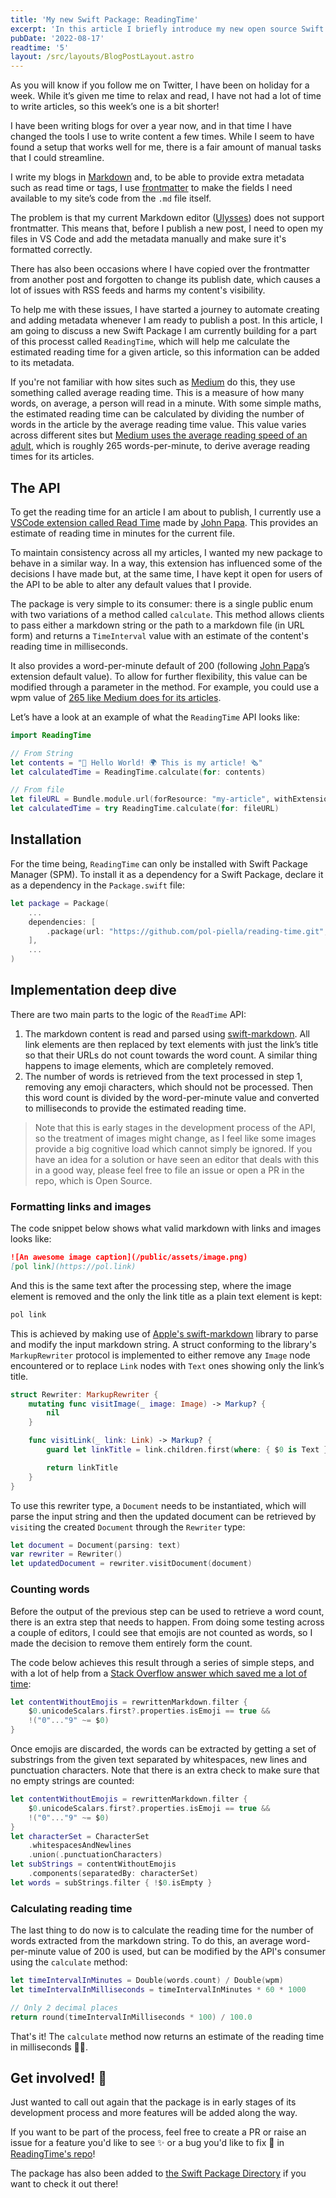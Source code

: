 ```yaml
---
title: 'My new Swift Package: ReadingTime'
excerpt: 'In this article I briefly introduce my new open source Swift Package called ReadingTime. It allows clients to get an estimate reading time from markdown text.'
pubDate: '2022-08-17'
readtime: '5'
layout: /src/layouts/BlogPostLayout.astro
---
```


As you will know if you follow me on Twitter, I have been on holiday for a week. While it’s given me time to relax and read, I have not had a lot of time to write articles, so this week’s one is a bit shorter!

I have been writing blogs for over a year now, and in that time I have changed the tools I use to write content a few times. While I seem to have found a setup that works well for me, there is a fair amount of manual tasks that I could streamline.

I write my blogs in [Markdown](https://daringfireball.net/projects/markdown/) and, to be able to provide extra metadata such as read time or tags, I use [frontmatter](https://jekyllrb.com/docs/front-matter/) to make the fields I need available to my site’s code from the `.md` file itself.

The problem is that my current Markdown editor ([Ulysses](https://ulysses.app/)) does not support frontmatter. This means that, before I publish a new post, I need to open my files in VS Code and add the metadata manually and make sure it's formatted correctly.

There has also been occasions where I have copied over the frontmatter from another post and forgotten to change its publish date, which causes a lot of issues with RSS feeds and harms my content's visibility.

To help me with these issues, I have started a journey to automate creating and adding metadata whenever I am ready to publish a post. In this article, I am going to discuss a new Swift Package I am currently building for a part of this processt called `ReadingTime`, which will help me calculate the estimated reading time for a given article, so this information can be added to its metadata.

If you're not familiar with how sites such as [Medium](https://medium.com) do this, they use something called average reading time. This is a measure of how many words, on average, a person will read in a minute. With some simple maths, the estimated reading time can be calculated by dividing the number of words in the article by the average reading time value. This value varies across different sites but [Medium uses the average reading speed of an adult](https://help.medium.com/hc/en-us/articles/214991667-Read-time), which is roughly 265 words-per-minute, to derive average reading times for its articles.

## The API

To get the reading time for an article I am about to publish, I currently use a [VSCode extension called Read Time](https://github.com/johnpapa/vscode-read-time) made by [John Papa](https://twitter.com/John_Papa). This provides an estimate of reading time in minutes for the current file.

To maintain consistency across all my articles, I wanted my new package to behave in a similar way. In a way, this extension has influenced some of the decisions I have made but, at the same time, I have kept it open for users of the API to be able to alter any default values that I provide.

The package is very simple to its consumer: there is a single public enum with two variations of a method called `calculate`. This method allows clients to pass either a markdown string or the path to a markdown file (in URL form) and returns a `TimeInterval` value with an estimate of the content's reading time in milliseconds.

It also provides a word-per-minute default of 200 (following [John Papa](https://twitter.com/john_papa)’s extension default value). To allow for further flexibility, this value can be modified through a parameter in the method. For example, you could use a wpm value of [265 like Medium does for its articles](https://help.medium.com/hc/en-us/articles/214991667-Read-time).

Let’s have a look at an example of what the `ReadingTime` API looks like:

```swift:ReadingTime.swift
import ReadingTime

// From String
let contents = "👋 Hello World! 🌍 This is my article! 🗞"
let calculatedTime = ReadingTime.calculate(for: contents)

// From file
let fileURL = Bundle.module.url(forResource: "my-article", withExtension: "md")!
let calculatedTime = try ReadingTime.calculate(for: fileURL)
```

## Installation

For the time being, `ReadingTime` can only be installed with Swift Package Manager (SPM). To install it as a dependency for a Swift Package, declare it as a dependency in the `Package.swift` file:

```swift:Package.swift
let package = Package(
    ...
    dependencies: [
        .package(url: "https://github.com/pol-piella/reading-time.git", from: "1.0.0")
    ],
    ...
)
```

## Implementation deep dive

There are two main parts to the logic of the `ReadTime` API:

1. The markdown content is read and parsed using [swift-markdown](https://github.com/apple/swift-markdown). All link elements are then replaced by text elements with just the link’s title so that their URLs do not count towards the word count. A similar thing happens to image elements, which are completely removed.
2. The number of words is retrieved from the text processed in step 1, removing any emoji characters, which should not be processed. Then this word count is divided by the word-per-minute value and converted to milliseconds to provide the estimated reading time.

> Note that this is early stages in the development process of the API, so the treatment of images might change, as I feel like some images provide a big cognitive load which cannot simply be ignored. If you have an idea for a solution or have seen an editor that deals with this in a good way, please feel free to file an issue or open a PR in the repo, which is Open Source.

### Formatting links and images

The code snippet below shows what valid markdown with links and images looks like:

```markdown:Article.md
![An awesome image caption](/public/assets/image.png)
[pol link](https://pol.link)
```

And this is the same text after the processing step, where the image element is removed and the only the link title as a plain text element is kept:

```markdown:Article.md
pol link
```

This is achieved by making use of [Apple's swift-markdown](https://github.com/apple/swift-markdown) library to parse and modify the input markdown string. A struct conforming to the library's `MarkupRewriter` protocol is implemented to either remove any `Image` node encountered or to replace `Link` nodes with `Text` ones showing only the link’s title.

```swift:Rewriter.swift
struct Rewriter: MarkupRewriter {
    mutating func visitImage(_ image: Image) -> Markup? {
        nil
    }

    func visitLink(_ link: Link) -> Markup? {
        guard let linkTitle = link.children.first(where: { $0 is Text }) else { return link }

        return linkTitle
    }
}

```

To use this rewriter type, a `Document` needs to be instantiated, which will parse the input string and then the updated document can be retrieved by `visit`ing the created `Document` through the `Rewriter` type:

```swift:ReadingTime.swift
let document = Document(parsing: text)
var rewriter = Rewriter()
let updatedDocument = rewriter.visitDocument(document)
```

### Counting words

Before the output of the previous step can be used to retrieve a word count, there is an extra step that needs to happen. From doing some testing across a couple of editors, I could see that emojis are not counted as words, so I made the decision to remove them entirely form the count.

The code below achieves this result through a series of simple steps, and with a lot of help from a [Stack Overflow answer which saved me a lot of time](https://stackoverflow.com/a/68853348):

```swift:ReadingTime.swift
let contentWithoutEmojis = rewrittenMarkdown.filter {
    $0.unicodeScalars.first?.properties.isEmoji == true &&
    !("0"..."9" ~= $0)
}
```

Once emojis are discarded, the words can be extracted by getting a set of substrings from the given text separated by whitespaces, new lines and punctuation characters. Note that there is an extra check to make sure that no empty strings are counted:

```swift:ReadingTime.swift
let contentWithoutEmojis = rewrittenMarkdown.filter {
	$0.unicodeScalars.first?.properties.isEmoji == true &&
	!("0"..."9" ~= $0)
}
let characterSet = CharacterSet
	.whitespacesAndNewlines
	.union(.punctuationCharacters)
let subStrings = contentWithoutEmojis
	.components(separatedBy: characterSet)
let words = subStrings.filter { !$0.isEmpty }
```

### Calculating reading time

The last thing to do now is to calculate the reading time for the number of words extracted from the markdown string. To do this, an average word-per-minute value of 200 is used, but can be modified by the API's consumer using the `calculate` method:

```swift:ReadingTime.swift
let timeIntervalInMinutes = Double(words.count) / Double(wpm)
let timeIntervalInMilliseconds = timeIntervalInMinutes * 60 * 1000

// Only 2 decimal places
return round(timeIntervalInMilliseconds * 100) / 100.0
```

That's it! The `calculate` method now returns an estimate of the reading time in milliseconds 🎉🤓.

## Get involved! 📢

Just wanted to call out again that the package is in early stages of its development process and more features will be added along the way.

If you want to be part of the process, feel free to create a PR or raise an issue for a feature you'd like to see ✨ or a bug you'd like to fix 🐛 in [ReadingTime's repo](https://github.com/pol-piella/reading-time)!

The package has also been added to [the Swift Package Directory](https://pol.link/reading-time) if you want to check it out there!
